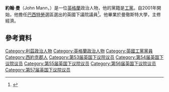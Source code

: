 '''約翰·曼'''（John Mann，{{bd|1960年|1月10日}}）是一位[[英格蘭|英格蘭]]政治人物，他的黨籍是[[工黨_(英國)|工黨]]。自2001年開始，他擔任[[巴西特勞_(英國國會選區)|巴西特勞]]選區選出的英國下議院議員<ref>{{cite web
 |publisher   = UK Parliament Website
 |url         = http://www.parliament.uk/biographies/commons/john-mann/25485
 |title       = John Mann
 |accessdate  = 15 November 2012
 |deadurl     = yes
 |archiveurl  = https://web.archive.org/web/20121201014214/http://www.parliament.uk/biographies/commons/john-mann/25485
 |archivedate = 2012年12月1日
}}</ref>。他畢業於曼徹斯特大學，主修經濟。
==參考資料==
{{Reflist}}

{{DEFAULTSORT:Mann, John}}
[[Category:利茲政治人物|Category:利茲政治人物]]
[[Category:英格蘭政治人物|Category:英格蘭政治人物]]
[[Category:英國工黨黨員|Category:英國工黨黨員]]
[[Category:西約克郡人|Category:西約克郡人]]
[[Category:第53届英国下议院议员|Category:第53届英国下议院议员]]
[[Category:第54届英国下议院议员|Category:第54届英国下议院议员]]
[[Category:第55届英国下议院议员|Category:第55届英国下议院议员]]
[[Category:第56届英国下议院议员|Category:第56届英国下议院议员]]
[[Category:第57届英国下议院议员|Category:第57届英国下议院议员]]